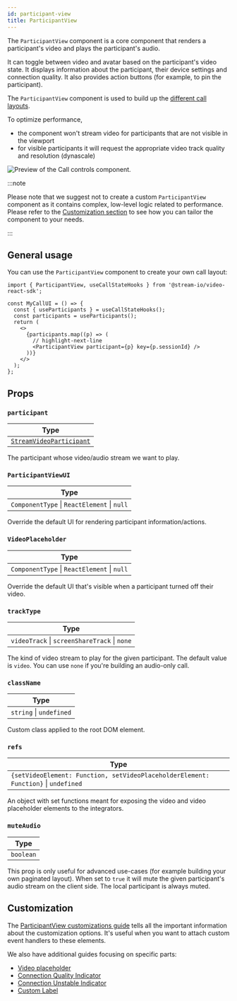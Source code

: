 ```yaml
---
id: participant-view
title: ParticipantView
---
```


The `ParticipantView` component is a core component that renders a participant's video and plays the participant's audio.

It can toggle between video and avatar based on the participant's video state. It displays information about the participant, their device settings and connection quality. It also provides action buttons (for example, to pin the participant).

The `ParticipantView` component is used to build up the [different call layouts](../../../ui-components/core/call-layout).

To optimize performance,

- the component won't stream video for participants that are not visible in the viewport
- for visible participants it will request the appropriate video track quality and resolution (dynascale)

![Preview of the Call controls component.](../../assets/03-ui-components/participant.png)

:::note

Please note that we suggest not to create a custom `ParticipantView` component as it contains complex, low-level logic related to performance. Please refer to the [Customization section](#customization) to see how you can tailor the component to your needs.

:::

## General usage

You can use the `ParticipantView` component to create your own call layout:

```tsx
import { ParticipantView, useCallStateHooks } from '@stream-io/video-react-sdk';

const MyCallUI = () => {
  const { useParticipants } = useCallStateHooks();
  const participants = useParticipants();
  return (
    <>
      {participants.map((p) => (
        // highlight-next-line
        <ParticipantView participant={p} key={p.sessionId} />
      ))}
    </>
  );
};
```

## Props

### `participant`

| Type                                                                                                            |
| --------------------------------------------------------------------------------------------------------------- |
| [`StreamVideoParticipant`](https://github.com/GetStream/stream-video-js/blob/main/packages/client/src/types.ts) |

The participant whose video/audio stream we want to play.

### `ParticipantViewUI`

| Type                                        |
| ------------------------------------------- |
| `ComponentType` \| `ReactElement` \| `null` |

Override the default UI for rendering participant information/actions.

### `VideoPlaceholder`

| Type                                        |
| ------------------------------------------- |
| `ComponentType` \| `ReactElement` \| `null` |

Override the default UI that's visible when a participant turned off their video.

### `trackType`

| Type                                         |
| -------------------------------------------- |
| `videoTrack` \| `screenShareTrack` \| `none` |

The kind of video stream to play for the given participant. The default value is `video`. You can use `none` if you're building an audio-only call.

### `className`

| Type                    |
| ----------------------- |
| `string` \| `undefined` |

Custom class applied to the root DOM element.

### `refs`

| Type                                                                               |
| ---------------------------------------------------------------------------------- |
| `{setVideoElement: Function, setVideoPlaceholderElement: Function}` \| `undefined` |

An object with set functions meant for exposing the video and video placeholder elements to the integrators.

### `muteAudio`

| Type      |
| --------- |
| `boolean` |

This prop is only useful for advanced use-cases (for example building your own paginated layout). When set to `true` it will mute the given participant's audio stream on the client side. The local participant is always muted.

## Customization

The [ParticipantView customizations guide](../../../ui-cookbook/participant-view-customizations) tells all the important information about the customization options. It's useful when you want to attach custom event handlers to these elements.

We also have additional guides focusing on specific parts:

- [Video placeholder](../../../ui-cookbook/video-placeholder)
- [Connection Quality Indicator](../../../ui-cookbook/connection-quality-indicator)
- [Connection Unstable Indicator](../../../ui-cookbook/connection-unstable)
- [Custom Label](../../../ui-cookbook/custom-label)

